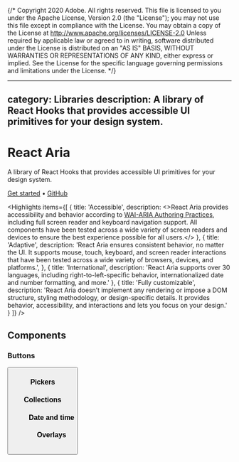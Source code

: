 {/* Copyright 2020 Adobe. All rights reserved.
This file is licensed to you under the Apache License, Version 2.0 (the "License");
you may not use this file except in compliance with the License. You may obtain a copy
of the License at http://www.apache.org/licenses/LICENSE-2.0
Unless required by applicable law or agreed to in writing, software distributed under
the License is distributed on an "AS IS" BASIS, WITHOUT WARRANTIES OR REPRESENTATIONS
OF ANY KIND, either express or implied. See the License for the specific language
governing permissions and limitations under the License. */}




---
category: Libraries
description: A library of React Hooks that provides accessible UI primitives for your design system.
---

# React Aria

A library of React Hooks that provides accessible UI primitives for your design system.

<p className={clsx(typographyStyles['spectrum-Body2'], styles.homeLinks)}>
  <a href="getting-started.html" className={clsx(linkStyle['spectrum-Link'], styles.link)}>Get started</a>
  <span aria-hidden="true">•</span>
  <a href="https://github.com/adobe/react-spectrum" className={clsx(linkStyle['spectrum-Link'], styles.link)}>GitHub</a>
</p>

<Hero
  narrow={heroNarrow}
  narrow2x={heroNarrow2x}
  narrowWebp={heroNarrowWebp}
  narrow2xWebp={heroNarrow2xWebp}
  wide={heroWide}
  wide2x={heroWide2x}
  wideWebp={heroWideWebp}
  wide2xWebp={heroWide2xWebp}
  alt="React Aria hero image" />

<Highlights items={[
  {
    title: 'Accessible',
    description: <>React Aria provides accessibility and behavior according to <a href="https://www.w3.org/TR/wai-aria-practices-1.2/" target="_blank">WAI-ARIA Authoring Practices</a>, including full screen reader and keyboard navigation support. All components have been tested across a wide variety of screen readers and devices to ensure the best experience possible for all users.</>
  },
  {
    title: 'Adaptive',
    description: 'React Aria ensures consistent behavior, no matter the UI. It supports mouse, touch, keyboard, and screen reader interactions that have been tested across a wide variety of browsers, devices, and platforms.',
  },
  {
    title: 'International',
    description: 'React Aria supports over 30 languages, including right-to-left-specific behavior, internationalized date and number formatting, and more.'
  },
  {
    title: 'Fully customizable',
    description: 'React Aria doesn’t implement any rendering or impose a DOM structure, styling methodology, or design-specific details. It provides behavior, accessibility, and interactions and lets you focus on your design.'
  }
]} />

## Components

<section className={styles.cardGroup}>

### Buttons

<ExampleCard
  url="useButton.html"
  title="Button"
  description="A button allows a user to perform an action with a mouse, touch, or keyboard.">
  <Button />
</ExampleCard>

<ExampleCard
  url="useToggleButton.html"
  title="ToggleButton"
  description="A toggle button allows a user to toggle between two states.">
  <ToggleButton />
</ExampleCard>

### Pickers

<ExampleCard
  url="useComboBox.html"
  title="ComboBox"
  description="Combines a text input with a listbox, allowing users to filter a list of options.">
  <ComboBoxAnatomy />
</ExampleCard>

<ExampleCard
  url="useSelect.html"
  title="Select"
  description="Displays a collapsible list of options and allows a user to select one of them.">
  <SelectAnatomy />
</ExampleCard>

### Collections

<ExampleCard
  url="useMenu.html"
  title="Menu"
  description="A menu displays a list of actions or options that a user can choose.">
  <Menu />
</ExampleCard>

<ExampleCard
  url="useListBox.html"
  title="ListBox"
  description="A listbox displays a list of options and allows a user to select one or more.">
  <ListBox />
</ExampleCard>

<ExampleCard
  url="useTable.html"
  title="Table"
  description="A table displays data in rows and columns, with row selection and sorting.">
  <Table />
</ExampleCard>

### Date and time

<ExampleCard
  url="useDatePicker.html"
  title="DatePicker"
  description="A date picker combines a DateField and a Calendar popover.">
  <DatePicker />
</ExampleCard>

<ExampleCard
  url="useDateRangePicker.html"
  title="DateRangePicker"
  description="A date range picker combines two DateFields and a RangeCalendar popover.">
  <DateRangePicker />
</ExampleCard>

<ExampleCard
  url="useDateField.html"
  title="DateField"
  description="A date field allows users to enter and edit date values using a keyboard.">
  <DateField />
</ExampleCard>

<ExampleCard
  url="useTimeField.html"
  title="TimeField"
  description="A time field allows users to enter and edit time values using a keyboard.">
  <TimeField />
</ExampleCard>

<ExampleCard
  url="useCalendar.html"
  title="Calendar"
  description="A calendar allows users to select a single date from a date grid.">
  <Calendar />
</ExampleCard>

<ExampleCard
  url="useRangeCalendar.html"
  title="RangeCalendar"
  description="A range calendar allows users to select a contiguous range of dates.">
  <RangeCalendar />
</ExampleCard>

### Overlays

<ExampleCard
  url="useDialog.html"
  title="Dialog"
  description="A dialog is an overlay shown above other content in an application.">
  <Dialog />
</ExampleCard>

<ExampleCard
  url="useOverlayTrigger.html"
  title="Popover"
  description="A popover displays interactive content in context with a trigger element.">
  <Popover />
</ExampleCard>

<ExampleCard
  url="useTooltipTrigger.html"
  title="Tooltip"
  description="A tooltip displays a description of an element on hover.">
  <Tooltip />
</ExampleCard>

### Forms

<ExampleCard
  url="useCheckbox.html"
  title="Checkbox"
  description="A checkbox allows a user to select an individual option.">
  <Checkbox />
</ExampleCard>

<ExampleCard
  url="useCheckboxGroup.html"
  title="CheckboxGroup"
  description="A checkbox group allows a user to select one or more items in a list of options.">
  <CheckboxGroup />
</ExampleCard>

<ExampleCard
  url="useRadioGroup.html"
  title="RadioGroup"
  description="A radio group allows a user to select a single item from a list of options.">
  <RadioGroup />
</ExampleCard>

<ExampleCard
  url="useSwitch.html"
  title="Switch"
  description="A switch allows a user to turn a setting on or off.">
  <Switch />
</ExampleCard>

<ExampleCard
  url="useTextField.html"
  title="TextField"
  description="A text field allows a user to enter a plain text value with a keyboard.">
  <TextField />
</ExampleCard>

<ExampleCard
  url="useSearchField.html"
  title="SearchField"
  description="A search field allows a user to enter and clear a search.">
  <SearchField />
</ExampleCard>

<ExampleCard
  url="useNumberField.html"
  title="NumberField"
  description="A number field allows a user to enter, increment, or decrement a number.">
  <NumberField />
</ExampleCard>

<ExampleCard
  url="useSlider.html"
  title="Slider"
  description="A slider allows a user to select a one or more values within a range.">
  <Slider />
</ExampleCard>

### Navigation

<ExampleCard
  url="useTabList.html"
  title="Tabs"
  description="Tabs organize content into multiple sections.">
  <Tabs />
</ExampleCard>

<ExampleCard
  url="useLink.html"
  title="Link"
  description="A link allows a user to navigate to another page.">
  <Link />
</ExampleCard>

<ExampleCard
  url="useBreadcrumbs.html"
  title="Breadcrumbs"
  description="Breadcrumbs display a heirarchy of links to the current page or resource.">
  <Breadcrumbs />
</ExampleCard>

### Status

<ExampleCard
  url="useProgressBar.html"
  title="ProgressBar"
  description="A progress bar shows progress of an operation over time.">
  <ProgressBar />
</ExampleCard>

<ExampleCard
  url="useMeter.html"
  title="Meter"
  description="A meter represents a quantity within a known range, or a fractional value.">
  <Meter />
</ExampleCard>

</section>
